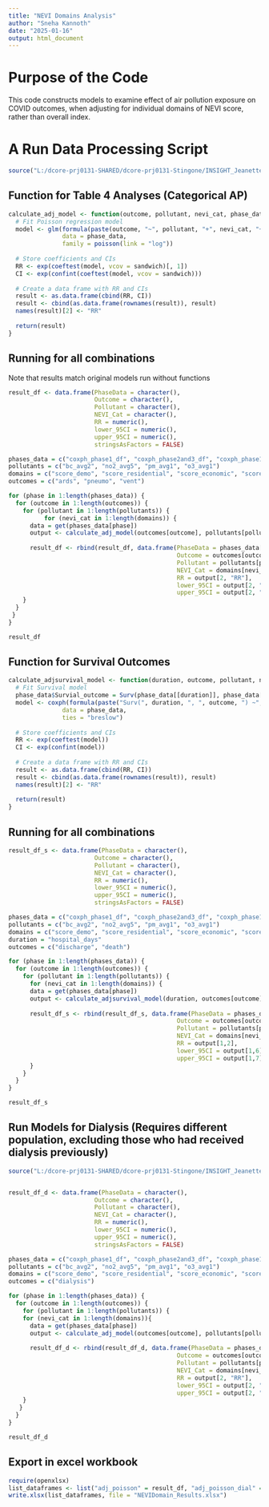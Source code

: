 ```yaml
---
title: "NEVI Domains Analysis"
author: "Sneha Kannoth"
date: "2025-01-16"
output: html_document
---
```


# Purpose of the Code

This code constructs models to examine effect of air pollution exposure on COVID outcomes, when adjusting for individual domains of NEVI score, rather than overall index.

# A Run Data Processing Script
```r
source("L:/dcore-prj0131-SHARED/dcore-prj0131-Stingone/INSIGHT_Jeanette_final/Data Processing2.R")
```

## Function for Table 4 Analyses (Categorical AP)

```r
calculate_adj_model <- function(outcome, pollutant, nevi_cat, phase_data) {
  # Fit Poisson regression model
  model <- glm(formula(paste(outcome, "~", pollutant, "+", nevi_cat, "+ age + factor(sex) + factor(bmi_cat) + factor(smoke)+ asthma + diabetes + hyper")), 
               data = phase_data, 
               family = poisson(link = "log"))
  
  # Store coefficients and CIs
  RR <- exp(coeftest(model, vcov = sandwich)[, 1])
  CI <- exp(confint(coeftest(model, vcov = sandwich)))
  
  # Create a data frame with RR and CIs
  result <- as.data.frame(cbind(RR, CI))
  result <- cbind(as.data.frame(rownames(result)), result)
  names(result)[2] <- "RR"
  
  return(result)
}
```


## Running for all combinations 

Note that results match original models run without functions
```r
result_df <- data.frame(PhaseData = character(),
                        Outcome = character(),
                        Pollutant = character(),
                        NEVI_Cat = character(),
                        RR = numeric(),
                        lower_95CI = numeric(), 
                        upper_95CI = numeric(),
                        stringsAsFactors = FALSE)

phases_data = c("coxph_phase1_df", "coxph_phase2and3_df", "coxph_phase1_40cov", "coxph_phase2and3_40cov")
pollutants = c("bc_avg2", "no2_avg5", "pm_avg1", "o3_avg1")
domains = c("score_demo", "score_residential", "score_economic", "score_healthstatus")
outcomes = c("ards", "pneumo", "vent") 

for (phase in 1:length(phases_data)) {
  for (outcome in 1:length(outcomes)) {
    for (pollutant in 1:length(pollutants)) {
          for (nevi_cat in 1:length(domains)) {
      data = get(phases_data[phase])
      output <- calculate_adj_model(outcomes[outcome], pollutants[pollutant], domains[nevi_cat], data)
      
      result_df <- rbind(result_df, data.frame(PhaseData = phases_data[phase],
                                               Outcome = outcomes[outcome],
                                               Pollutant = pollutants[pollutant],
                                               NEVI_Cat = domains[nevi_cat],
                                               RR = output[2, "RR"],
                                               lower_95CI = output[2, "2.5 %"],
                                               upper_95CI = output[2, "97.5 %"]))
    }
  }
 }
}

result_df
```

## Function for Survival Outcomes

```r
calculate_adjsurvival_model <- function(duration, outcome, pollutant, nevi_cat, phase_data) {
  # Fit Survival model
  phase_data$Survial_outcome = Surv(phase_data[[duration]], phase_data[[outcome]])
  model <- coxph(formula(paste("Surv(", duration, ", ", outcome, ") ~", pollutant, "+", nevi_cat, "+ age + factor(sex) + factor(bmi_cat) + factor(smoke)+ asthma + diabetes + hyper")), 
               data = phase_data, 
               ties = "breslow")
  
  # Store coefficients and CIs
  RR <- exp(coeftest(model))
  CI <- exp(confint(model))
  
  # Create a data frame with RR and CIs
  result <- as.data.frame(cbind(RR, CI))
  result <- cbind(as.data.frame(rownames(result)), result)
  names(result)[2] <- "RR"
  
  return(result)
}
```


## Running for all combinations 

```r
result_df_s <- data.frame(PhaseData = character(),
                        Outcome = character(),
                        Pollutant = character(),
                        NEVI_Cat = character(),
                        RR = numeric(),
                        lower_95CI = numeric(), 
                        upper_95CI = numeric(),
                        stringsAsFactors = FALSE)

phases_data = c("coxph_phase1_df", "coxph_phase2and3_df", "coxph_phase1_40cov", "coxph_phase2and3_40cov")
pollutants = c("bc_avg2", "no2_avg5", "pm_avg1", "o3_avg1")
domains = c("score_demo", "score_residential", "score_economic", "score_healthstatus")
duration = "hospital_days"
outcomes = c("discharge", "death") 

for (phase in 1:length(phases_data)) {
  for (outcome in 1:length(outcomes)) {
    for (pollutant in 1:length(pollutants)) {
      for (nevi_cat in 1:length(domains)) {
      data = get(phases_data[phase])
      output <- calculate_adjsurvival_model(duration, outcomes[outcome], pollutants[pollutant], domains[nevi_cat], data)
      
      result_df_s <- rbind(result_df_s, data.frame(PhaseData = phases_data[phase],
                                               Outcome = outcomes[outcome],
                                               Pollutant = pollutants[pollutant],
                                               NEVI_Cat = domains[nevi_cat],
                                               RR = output[1,2],
                                               lower_95CI = output[1,6],
                                               upper_95CI = output[1,7]))
      }
    }
  }
}

result_df_s
```

## Run Models for Dialysis (Requires different population, excluding those who had received dialysis previously)

```r
source("L:/dcore-prj0131-SHARED/dcore-prj0131-Stingone/INSIGHT_Jeanette_final/Data Processing2.R")


result_df_d <- data.frame(PhaseData = character(),
                        Outcome = character(),
                        Pollutant = character(),
                        NEVI_Cat = character(),
                        RR = numeric(),
                        lower_95CI = numeric(), 
                        upper_95CI = numeric(),
                        stringsAsFactors = FALSE)

phases_data = c("coxph_phase1_df", "coxph_phase2and3_df", "coxph_phase1_40cov", "coxph_phase2and3_40cov")
pollutants = c("bc_avg2", "no2_avg5", "pm_avg1", "o3_avg1")
domains = c("score_demo", "score_residential", "score_economic", "score_healthstatus")
outcomes = c("dialysis") 

for (phase in 1:length(phases_data)) {
  for (outcome in 1:length(outcomes)) {
    for (pollutant in 1:length(pollutants)) {
    for (nevi_cat in 1:length(domains)){
      data = get(phases_data[phase])
      output <- calculate_adj_model(outcomes[outcome], pollutants[pollutant], domains[nevi_cat], data)
      
      result_df_d <- rbind(result_df_d, data.frame(PhaseData = phases_data[phase],
                                               Outcome = outcomes[outcome],
                                               Pollutant = pollutants[pollutant],
                                               NEVI_Cat = domains[nevi_cat],
                                               RR = output[2, "RR"],
                                               lower_95CI = output[2, "2.5 %"],
                                               upper_95CI = output[2, "97.5 %"]))
    }
   }
  }
}

result_df_d
```


## Export in excel workbook

```r
require(openxlsx)
list_dataframes <- list("adj_poisson" = result_df, "adj_poisson_dial" = result_df_d, "adj_survival"=result_df_s)
write.xlsx(list_dataframes, file = "NEVIDomain_Results.xlsx")
```
